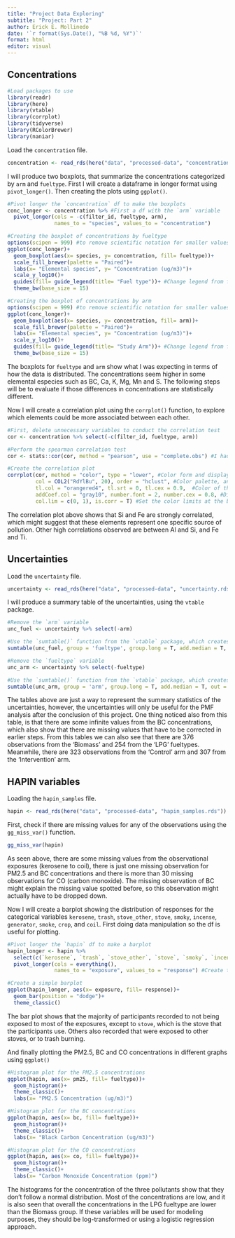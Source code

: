 ---
title: "Project Data Exploring"
subtitle: "Project: Part 2"
author: Erick E. Mollinedo
date: '`r format(Sys.Date(), "%B %d, %Y")`'
format: html
editor: visual
---

## Concentrations

```{r}
#Load packages to use
library(readr)
library(here)
library(vtable)
library(corrplot)
library(tidyverse)
library(RColorBrewer)
library(naniar)
```

Load the `concentration` file.

```{r}
concentration <- read_rds(here("data", "processed-data", "concentration.rds"))
```

I will produce two boxplots, that summarize the concentrations categorized by `arm` and `fueltype`. First I will create a dataframe in longer format using `pivot_longer()`. Then creating the plots using `ggplot()`.

```{r}
#Pivot longer the `concentration` df to make the boxplots
conc_longer <- concentration %>% #First a df with the `arm` variable
  pivot_longer(cols = -c(filter_id, fueltype, arm),
               names_to = "species", values_to = "concentration")

#Creating the boxplot of concentrations by fueltype
options(scipen = 999) #to remove scientific notation for smaller values (i.e. changes from 1*10-3 to 0.001)
ggplot(conc_longer)+
  geom_boxplot(aes(x= species, y= concentration, fill= fueltype))+
  scale_fill_brewer(palette = "Paired")+
  labs(x= "Elemental species", y= "Concentration (ug/m3)")+
  scale_y_log10()+
  guides(fill= guide_legend(title= "Fuel type"))+ #Change legend from fuel_type to Fuel type
  theme_bw(base_size = 15)

#Creating the boxplot of concentrations by arm
options(scipen = 999) #to remove scientific notation for smaller values (i.e. changes from 1*10-3 to 0.001)
ggplot(conc_longer)+
  geom_boxplot(aes(x= species, y= concentration, fill= arm))+
  scale_fill_brewer(palette = "Paired")+
  labs(x= "Elemental species", y= "Concentration (ug/m3)")+
  scale_y_log10()+
  guides(fill= guide_legend(title= "Study Arm"))+ #Change legend from fuel_type to Fuel type
  theme_bw(base_size = 15)
```

The boxplots for `fueltype` and `arm` show what I was expecting in terms of how the data is distributed. The concentrations seem higher in some elemental especies such as BC, Ca, K, Mg, Mn and S. The following steps will be to evaluate if those differences in concentrations are statistically different.

Now I will create a correlation plot using the `corrplot()` function, to explore which elements could be more associated between each other.

```{r}
#First, delete unnecessary variables to conduct the correlation test
cor <- concentration %>% select(-c(filter_id, fueltype, arm))

#Perform the spearman correlation test
cor <- stats::cor(cor, method = "pearson", use = "complete.obs") #I had to input the `use=` argument since there are missing values in the BC variable. I will correct them later.

#Create the correlation plot
corrplot(cor, method = "color", type = "lower", #Color form and displays at the lower portion
         col = COL2("RdYlBu", 20), order = "hclust", #Color palette, and order or the species
         tl.col = "orangered4", tl.srt = 0, tl.cex = 0.9,  #Color of the axis, position and size
         addCoef.col = "gray10", number.font = 2, number.cex = 0.8, #Display correlation number, set the font and size
         col.lim = c(0, 1), is.corr = T) #Set the color limits at the bar
```

The correlation plot above shows that Si and Fe are strongly correlated, which might suggest that these elements represent one specific source of pollution. Other high correlations observed are between Al and Si, and Fe and Ti.

## Uncertainties

Load the `uncertainty` file.

```{r}
uncertainty <- read_rds(here("data", "processed-data", "uncertainty.rds"))
```

I will produce a summary table of the uncertainties, using the `vtable` package.

```{r}
#Remove the `arm` variable
unc_fuel <- uncertainty %>% select(-arm)

#Use the `sumtable()` function from the `vtable` package, which creates a table
sumtable(unc_fuel, group = 'fueltype', group.long = T, add.median = T, out = 'kable')

#Remove the `fueltype` variable
unc_arm <- uncertainty %>% select(-fueltype)

#Use the `sumtable()` function from the `vtable` package, which creates a table
sumtable(unc_arm, group = 'arm', group.long = T, add.median = T, out = 'kable')

```

The tables above are just a way to represent the summary statistics of the uncertainties, however, the uncertainties will only be useful for the PMF analysis after the conclusion of this project. One thing noticed also from this table, is that there are some infinite values from the BC concentrations, which also show that there are missing values that have to be corrected in earlier steps. From this tables we can also see that there are 376 observations from the 'Biomass' and 254 from the 'LPG' fueltypes. Meanwhile, there are 323 observations from the 'Control' arm and 307 from the 'Intervention' arm.

## HAPIN variables

Loading the `hapin_samples` file.

```{r}
hapin <- read_rds(here("data", "processed-data", "hapin_samples.rds"))
```

First, check if there are missing values for any of the observations using the `gg_miss_var()` function.

```{r}
gg_miss_var(hapin)
```

As seen above, there are some missing values from the observational exposures (kerosene to coil), there is just one missing observation for PM2.5 and BC concentrations and there is more than 30 missing observations for CO (carbon monoxide). The missing observation of BC might explain the missing value spotted before, so this observation might actually have to be dropped down.

Now I will create a barplot showing the distribution of responses for the categorical variables `kerosene`, `trash`, `stove_other`, `stove`, `smoky`, `incense`, `generator`, `smoke`, `crop`, and `coil`. First doing data manipulation so the df is useful for plotting.

```{r}
#Pivot longer the `hapin` df to make a barplot
hapin_longer <- hapin %>%
  select(c(`kerosene`, `trash`, `stove_other`, `stove`, `smoky`, `incense`, `generator`, `smoke`, `crop`, `coil`)) %>% #Here selecting only the necessary variables
  pivot_longer(cols = everything(),
               names_to = "exposure", values_to = "response") #Create the longer df

#Create a simple barplot
ggplot(hapin_longer, aes(x= exposure, fill= response))+
  geom_bar(position = "dodge")+
  theme_classic()
```

The bar plot shows that the majority of participants recorded to not being exposed to most of the exposures, except to `stove`, which is the stove that the participants use. Others also recorded that were exposed to other stoves, or to trash burning.

And finally plotting the PM2.5, BC and CO concentrations in different graphs using `ggplot()`

```{r}
#Histogram plot for the PM2.5 concentrations
ggplot(hapin, aes(x= pm25, fill= fueltype))+
  geom_histogram()+
  theme_classic()+
  labs(x= "PM2.5 Concentration (ug/m3)")

#Histogram plot for the BC concentrations
ggplot(hapin, aes(x= bc, fill= fueltype))+
  geom_histogram()+
  theme_classic()+
  labs(x= "Black Carbon Concentration (ug/m3)")

#Histogram plot for the CO concentrations
ggplot(hapin, aes(x= co, fill= fueltype))+
  geom_histogram()+
  theme_classic()+
  labs(x= "Carbon Monoxide Concentration (ppm)")
```

The histograms for the concentration of the three pollutants show that they don't follow a normal distribution. Most of the concentrations are low, and it is also seen that overall the concentrations in the LPG fueltype are lower than the Biomass group. If these variables will be used for modeling purposes, they should be log-transformed or using a logistic regression approach.

